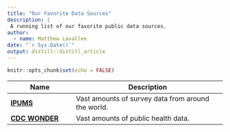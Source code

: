 ```yaml
---
title: "Our Favorite Data Sources"
description: |
 A running list of our favorite public data sources.
author:
  - name: Matthew Lavallee 
date: "`r Sys.Date()`"
output: distill::distill_article
---
```


```r
knitr::opts_chunk$set(echo = FALSE)
```

Name | Description
----------------------|-------------------------------------------------
[**IPUMS**](https://ipums.org/) | Vast amounts of survey data from around the world.
[**CDC WONDER**](https://wonder.cdc.gov/) | Vast amounts of public health data.



